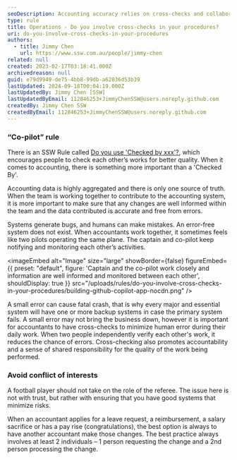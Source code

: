 ```yaml
---
seoDescription: Accounting accuracy relies on cross-checks and collaboration to minimize human error and promote accountability.
type: rule
title: Operations - Do you involve cross-checks in your procedures?
uri: do-you-involve-cross-checks-in-your-procedures
authors:
  - title: Jimmy Chen
    url: https://www.ssw.com.au/people/jimmy-chen
related: null
created: 2023-02-17T03:18:41.000Z
archivedreason: null
guid: e79d9949-de75-4bb8-99db-a62036d53b39
lastUpdated: 2024-09-18T00:04:19.000Z
lastUpdatedBy: Jimmy Chen [SSW]
lastUpdatedByEmail: 112846253+JimmyChenSSW@users.noreply.github.com
createdBy: Jimmy Chen SSW
createdByEmail: 112846253+JimmyChenSSW@users.noreply.github.com
---
```


### “Co-pilot” rule

There is an SSW Rule called [Do you use 'Checked by xxx'?](/checked-by-xxx), which encourages people to check each other’s works for better quality. When it comes to accounting, there is something more important than a 'Checked By'.

Accounting data is highly aggregated and there is only one source of truth. When the team is working together to contribute to the accounting system, it is more important to make sure that any changes are well informed within the team and the data contributed is accurate and free from errors.

Systems generate bugs, and humans can make mistakes. An error-free system does not exist. When accountants work together, it sometimes feels like two pilots operating the same plane. The captain and co-pilot keep notifying and monitoring each other’s activities.


<imageEmbed
  alt="Image"
  size="large"
  showBorder={false}
  figureEmbed={{
    preset: "default",
    figure: 'Captain and the co-pilot work closely and information are well informed and monitored between each other',
    shouldDisplay: true
  }}
  src="/uploads/rules/do-you-involve-cross-checks-in-your-procedures/building-github-copilot-app-nocdn.png"
/>

A small error can cause fatal crash, that is why every major and essential system will have one or more backup systems in case the primary system fails. A small error may not bring the business down, however it is important for accountants to have cross-checks to minimize human error during their daily work. When two people independently verify each other's work, it reduces the chance of errors. Cross-checking also promotes accountability and a sense of shared responsibility for the quality of the work being performed.

### Avoid conflict of interests

A football player should not take on the role of the referee. The issue here is not with trust, but rather with ensuring that you have good systems that minimize risks.

When an accountant applies for a leave request, a reimbursement, a salary sacrifice or has a pay rise (congratulations), the best option is always to have another accountant make those changes. The best practice always involves at least 2 individuals – 1 person requesting the change and a 2nd person processing the change.
